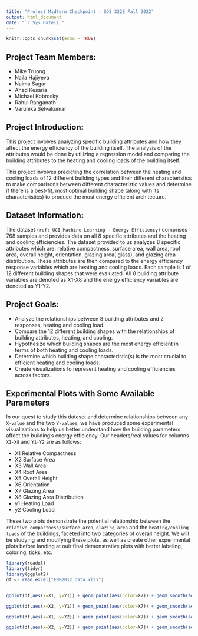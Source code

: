```yaml
---
title: "Project Midterm Checkpoint - SDS 322E Fall 2022"
output: html_document
date: "`r Sys.Date()`"
---
```


```r
knitr::opts_chunk$set(echo = TRUE)
```

## Project Team Members:
- Mike Truong
- Naila Hajiyeva
- Naima Sagar
- Ahad Kesaria
- Michael Kobrosky
- Rahul Ranganath
- Varunika Selvakumar

## Project Introduction:

This project involves analyzing specific building attributes and how they affect the energy efficiency of the building itself. The analysis of the attributes would be done by utilizing a regression model and comparing the building attributes to the heating and cooling loads of the building itself.

This project involves predicting the correlation between the heating and cooling loads of 12 different building types and their different characteristics to make comparisons between different characteristic values and determine if there is a best-fit, most optimal building shape (along with its characteristics) to produce the most energy efficient architecture.

## Dataset Information:

The dataset `(ref: UCI Machine Learning - Energy Efficiency)` comprises 768 samples and provides data on all 8 specific attributes and the heating and cooling efficiencies. The dataset provided to us analyzes 8 specific attributes which are: relative compactness, surface area, wall area, roof area, overall height, orientation, glazing area( glass), and glazing area distribution. These attributes are then compared to the energy efficiency response variables which are heating and cooling loads. Each sample is 1 of 12 different building shapes that were evaluated. All 8 building attribute variables are denoted as X1-X8 and the energy efficiency variables are denoted as Y1-Y2.

## Project Goals:

- Analyze the relationships between 8 building attributes and 2 responses, heating and cooling load.
- Compare the 12 different building shapes with the relationships of building attributes, heating, and cooling. 
- Hypothesize which building shapes are the most energy efficient in terms of both heating and cooling loads. 
- Determine which building shape characteristic(s) is the most crucial to efficient heating and cooling loads.
- Create visualizations to represent heating and cooling efficiencies across factors.


## Experimental Plots with Some Available Parameters

In our quest to study this dataset and determine relationships between any `X-value` and the two `Y-values`, we have produced some experimental visualizations to help us better understand how the building parameters affect the building's energy efficiency. Our headers/real values for columns `X1-X8` and `Y1-Y2` are as follows:

- X1 Relative Compactness
- X2 Surface Area
- X3 Wall Area
- X4 Roof Area
- X5 Overall Height
- X6 Orientation
- X7 Glazing Area
- X8 Glazing Area Distribution
- y1 Heating Load
- y2 Cooling Load

These two plots demonstrate the potential relationship between the `relative compactness/surface area`, `glazing area` and the `heating/cooling loads` of the buildings, faceted into two categories of overall height. We will be studying and modifying these plots, as well as create other experimental plots before landing at ouir final demonstrative plots with better labeling, coloring, ticks, etc.

```r
library(readxl)
library(tidyr)
library(ggplot2)
df <- read_excel("ENB2012_data.xlsx")


ggplot(df,aes(x=X1, y=Y1)) + geom_point(aes(color=X7)) + geom_smooth(aes(x=X1)) + facet_wrap(.~X5) + ggtitle ('Relative Compactness against Heating Load') + xlab('Relative Compactness') + ylab('Heating Load')

ggplot(df,aes(x=X2, y=Y1)) + geom_point(aes(color=X7)) + geom_smooth(aes(x=X2)) + facet_wrap(.~X5) + ggtitle ('Surface Area against Heating Load') + xlab('Surface Area') + ylab('Heating Load')

ggplot(df,aes(x=X1, y=Y2)) + geom_point(aes(color=X7)) + geom_smooth(aes(x=X1)) + facet_wrap(.~X5) + ggtitle ('Relative Compactness against Cooling Load') + xlab('Relative Compactness') + ylab('Cooling Load')

ggplot(df,aes(x=X2, y=Y2)) + geom_point(aes(color=X7)) + geom_smooth(aes(x=X2)) + facet_wrap(.~X5) + ggtitle ('Surface Area against Heating Load') + xlab('Surface Area') + ylab('Cooling Load')
```
